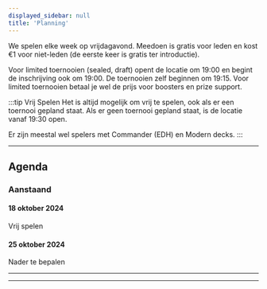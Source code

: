 ```yaml
---
displayed_sidebar: null
title: 'Planning'
---
```


We spelen elke week op vrijdagavond. Meedoen is gratis voor leden en kost €1 voor niet-leden (de eerste keer is gratis ter introductie).

Voor limited toernooien (sealed, draft) opent de locatie om 19:00 en begint de inschrijving ook om 19:00. De toernooien zelf beginnen om 19:15. Voor limited toernooien betaal je wel de prijs voor boosters en prize support.

:::tip Vrij Spelen
Het is altijd mogelijk om vrij te spelen, ook als er een toernooi gepland staat.
Als er geen toernooi gepland staat, is de locatie vanaf 19:30 open.

Er zijn meestal wel spelers met Commander (EDH) en Modern decks.
:::

---

## Agenda

### Aanstaand

#### 18 oktober 2024

Vrij spelen

#### 25 oktober 2024

Nader te bepalen


<!-- - 19:00 Openingstijd & aanvang inschrijven
- 19:15 Start toernooi
- €27,50 leden (€30 niet-leden)
- Prize support: 2 boosters p.p. -->

---
---
